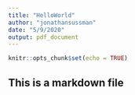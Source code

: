 ```yaml
---
title: "HelloWorld"
author: "jonathansussman"
date: "5/9/2020"
output: pdf_document
---
```


```r
knitr::opts_chunk$set(echo = TRUE)
```

## This is a markdown file
